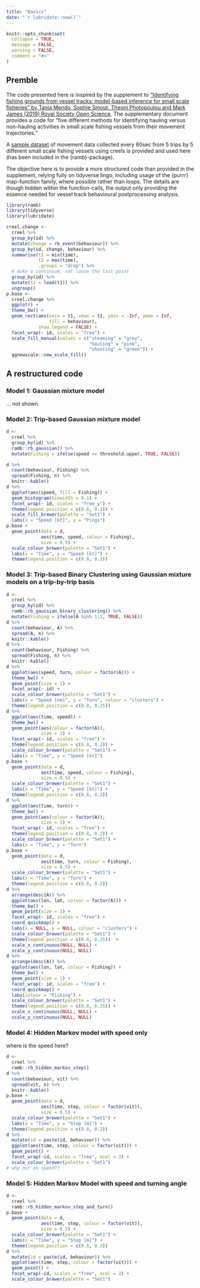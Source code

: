 ```yaml
---
title: "Basics"
date: "`r lubridate::now()`"
---
```


```r
knitr::opts_chunk$set(
  collapse = TRUE,
  message = FALSE,
  warning = FALSE,
  comment = "#>"
)
```

## Premble

The code presented here is inspired by the supplement to [“Identifying fishing grounds from vessel tracks: model-based inference for small scale fisheries” by Tania Mendo, Sophie Smout, Theoni Photopoulou and Mark James (2019) Royal Society Open Science](https://doi.org/10.1098/rsos.191161). The supplementary document provides a code for "five different methods for identifying hauling versus non-hauling activities in small scale fishing vessels from their movement trajectories."

A [sample dataset](https://doi.org/10.5061/dryad.k80bp46) of movement data collected every 60sec from 5 trips by 5 different small scale fishing vessels using creels is provided and used here (has been included in the {ramb}-package).

The objective here is to provide a more structured code than provided in the supplement, relying fully on tidyverse lingo, including usage of the {purrr} map-function family, where possible rather than loops. The details are though hidden within the function-calls, the output only providing the essence needed for vessel track behavioural postprocessing analysis.

```r
library(ramb)
library(tidyverse)
library(lubridate)
```

```r
creel.change <- 
  creel %>% 
  group_by(id) %>% 
  mutate(change = rb_event(behaviour)) %>% 
  group_by(id, change, behaviour) %>% 
  summarise(t1 = min(time),
            t2 = max(time),
            .groups = "drop") %>% 
  # make a continuum, not loose the last point
  group_by(id) %>% 
  mutate(t2 = lead(t1)) %>% 
  ungroup()
p.base <- 
  creel.change %>% 
  ggplot() +
  theme_bw() +
  geom_rect(aes(xmin = t1, xmax = t2, ymin = -Inf, ymax = Inf,
                fill = behaviour),
            show.legend = FALSE) +
  facet_wrap(~ id, scales = "free") +
  scale_fill_manual(values = c("steaming" = "grey",
                               "hauling" = "pink",
                               "shooting" = "green")) +
  ggnewscale::new_scale_fill()
```

## A restructured code

### Model 1: Gaussian mixture model

... not shown.

### Model 2: Trip-based Gaussian mixture model

```r
d <-
  creel %>%
  group_by(id) %>%
  ramb::rb_gaussian() %>% 
  mutate(Fishing = ifelse(speed <= threshold.upper, TRUE, FALSE))

d %>%
  count(behaviour, Fishing) %>%
  spread(Fishing, n) %>%
  knitr::kable()
d %>%
  ggplot(aes(speed, fill = Fishing)) +
  geom_histogram(binwidth = 0.1) +
  facet_wrap(~ id, scales = "free_y") +
  theme(legend.position = c(0.8, 0.2)) +
  scale_fill_brewer(palette = "Set1") +
  labs(x = "Speed [kt]", y = "Pings")
p.base +
  geom_point(data = d,
             aes(time, speed, colour = Fishing),
             size = 0.5) +
  scale_colour_brewer(palette = "Set1") +
  labs(x = "Time", y = "Speed [kt]") +
  theme(legend.position = c(0.8, 0.2))
```

### Model 3: Trip-based Binary Clustering using Gaussian mixture models on a trip-by-trip basis

```r
d <- 
  creel %>% 
  group_by(id) %>% 
  ramb::rb_gaussian_binary_clustering() %>% 
  mutate(Fishing = ifelse(A %in% 1:2, TRUE, FALSE))
d %>%
  count(behaviour, A) %>%
  spread(A, n) %>%
  knitr::kable()
d %>%
  count(behaviour, Fishing) %>%
  spread(Fishing, n) %>%
  knitr::kable()
d %>%
  ggplot(aes(speed, turn, colour = factor(A))) +
  theme_bw() +
  geom_point(size = 1) +
  facet_wrap(~ id) +
  scale_colour_brewer(palette = "Set1") +
  labs(x = "Speed [nm]", y = "Turn", colour = "clusters") +
  theme(legend.position = c(0.8, 0.25))
d %>%
  ggplot(aes(time, speed)) +
  theme_bw() +
  geom_point(aes(colour = factor(A)),
             size = 1) +
  facet_wrap(~ id, scales = "free") +
  theme(legend.position = c(0.8, 0.2)) +
  scale_colour_brewer(palette = "Set1") +
  labs(x = "Time", y = "Speed [kt]")
p.base +
  geom_point(data = d,
             aes(time, speed, colour = Fishing),
             size = 0.5) +
  scale_colour_brewer(palette = "Set1") +
  labs(x = "Time", y = "Speed [kt]") +
  theme(legend.position = c(0.8, 0.2))
d %>%
  ggplot(aes(time, turn)) +
  theme_bw() +
  geom_point(aes(colour = factor(A)),
             size = 1) +
  facet_wrap(~ id, scales = "free") +
  theme(legend.position = c(0.8, 0.2)) +
  scale_colour_brewer(palette = "Set1") +
  labs(x = "Time", y = "Turn")
p.base +
  geom_point(data = d,
             aes(time, turn, colour = Fishing),
             size = 0.5) +
  scale_colour_brewer(palette = "Set1") +
  labs(x = "Time", y = "Turn") +
  theme(legend.position = c(0.8, 0.2))
d %>%
  arrange(desc(A)) %>%
  ggplot(aes(lon, lat, colour = factor(A))) +
  theme_bw() +
  geom_point(size = 1) +
  facet_wrap(~ id, scales = "free") +
  coord_quickmap() +
  labs(x = NULL, y = NULL, colour = "clusters") +
  scale_colour_brewer(palette = "Set1") +
  theme(legend.position = c(0.8, 0.25))  +
  scale_x_continuous(NULL, NULL) +
  scale_y_continuous(NULL, NULL)
d %>%
  arrange(desc(A)) %>%
  ggplot(aes(lon, lat, colour = Fishing)) +
  theme_bw() +
  geom_point(size = 1) +
  facet_wrap(~ id, scales = "free") +
  coord_quickmap() +
  labs(colour = "Fishing") +
  scale_colour_brewer(palette = "Set1") +
  theme(legend.position = c(0.8, 0.25)) +
  scale_x_continuous(NULL, NULL) +
  scale_y_continuous(NULL, NULL)
```

### Model 4: Hidden Markov model with speed only

where is the speed here?


```r
d <-
  creel %>%
  ramb::rb_hidden_markov_step()
d %>%
  count(behaviour, vit) %>%
  spread(vit, n) %>%
  knitr::kable()
p.base +
  geom_point(data = d,
             aes(time, step, colour = factor(vit)),
             size = 0.5) +
  scale_colour_brewer(palette = "Set1") +
  labs(x = "Time", y = "Step [m]") +
  theme(legend.position = c(0.8, 0.2))
d %>%
  mutate(id = paste(id, behaviour)) %>%
  ggplot(aes(time, step, colour = factor(vit))) +
  geom_point() +
  facet_wrap(~id, scales = "free", ncol = 3) +
  scale_colour_brewer(palette = "Set1")
# why not on speed??
```

### Model 5: Hidden Markov Model with speed and turning angle

```r
d <- 
  creel %>% 
  ramb::rb_hidden_markov_step_and_turn()
p.base +
  geom_point(data = d,
             aes(time, step, colour = factor(vit)),
             size = 0.5) +
  scale_colour_brewer(palette = "Set1") +
  labs(x = "Time", y = "Step [m]") +
  theme(legend.position = c(0.8, 0.2))
d %>% 
  mutate(id = paste(id, behaviour)) %>%
  ggplot(aes(time, step, colour = factor(vit))) +
  geom_point() +
  facet_wrap(~id, scales = "free", ncol = 3) +
  scale_colour_brewer(palette = "Set1")
```


